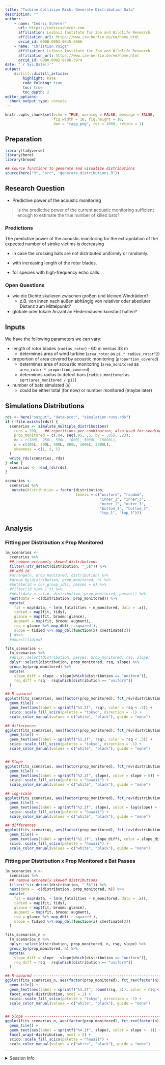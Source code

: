 ```yaml
---
title: "Turbine Collision Risk: Generate Distribution Data"
description: ""
author:
    - name: "Cédric Scherer"
      url: https://cedricscherer.com
      affiliation: Leibniz Institute for Zoo and Wildlife Research
      affiliation_url: https://www.izw-berlin.de/en/home.html
      orcid_id: 0000-0003-0645-5666
    - name: "Christian Voigt"
      affiliation: Leibniz Institute for Zoo and Wildlife Research
      affiliation_url: https://www.izw-berlin.de/en/home.html
      orcid_id: 0000-0002-0706-3974
date: "`r Sys.Date()`"
output: 
    distill::distill_article:
        highlight: kate
        code_folding: true  
        toc: true            
        toc_depth: 2         
editor_options: 
  chunk_output_type: console
---
```


```r
knitr::opts_chunk$set(echo = TRUE, warning = FALSE, message = FALSE,
                      fig.width = 18, fig.height = 10, 
                      dev = "ragg_png", res = 1000, retina = 1)
```

## Preparation 

```r
library(tidyverse)
library(here)
library(broom)

## source functions to generate and visualize distributions
source(here("R", "src", "generate-distributions.R"))
```

## Research Question

* Predictive power of the acoustic monitoring

> Is the predictive power of the current acoustic monitoring sufficient enough to estimate the true number of killed bats?

### Predictions

The predictive power of the acoustic monitoring for the extrapolation of the expected number of stroke victims is decreasing

* in case the crossing bats are not distributed uniformly or randomly.

* with increasing length of the rotor blades.

* for species with high-frequency echo calls.


### Open Questions

* wie die Dichte skalieren zwischen großen und kleinen Windrädern? 
  - z.B. von innen nach außen abhängig von relativer oder absoluter Distanz zum Mittelpunkt?
  
* globale oder lokale Anzahl an Fledermäusen konstant halten?

## Inputs

We have the following parameters we can vary:

* length of rotor blades (`radius_rotor`) - 60 m versus 33 m
  + determines area of wind turbine (`area_rotor` as `pi * radius_rotor^2`)
* proportion of area covered by acoustic monitoring (`proportion_covered`)
  + determines area of acoustic monitoring (`area_monitored` as `area_rotor * proportion_covered`)
  + determines radius to detect bars (`radius_monitored` as `sqrt(area_monitored / pi)`)
* number of bats simulated (`n`)
  + could be either total (for now) or number monitored (maybe later)


## Simulations Distributions

```r
rds <- here("output", "data-proc", "simulation-runs.rds")
if (!file.exists(rds)) {
  scenarios <- simulate_multiple_distributions(
    runs = 200,   ## repetitions per combination, also used for seeding
    prop_monitored = c(.04, seq(.05, .5, by = .05), .23), 
    #n = c(100L, 250L, 500L, 1000L, 5000L, 15000L),
    n = c(100L, 200L, 400L, 800L, 1600L, 3200L),
    skewness = c(1, 3, 5)
  )
  write_rds(scenarios, rds)
} else {
  scenarios <- read_rds(rds)
}

scenarios <-
  scenarios %>% 
   mutate(distribution = factor(distribution, 
                                levels = c("uniform", "random", 
                                           "inner_1", "inner_3",
                                           "outer_1", "outer_3", 
                                           "bottom_1", "bottom_3", 
                                           "top_1", "top_3")))
```


## Analysis

### Fitting per Distribution x Prop Monitored

```r
lm_scenarios <- 
  scenarios %>% 
  ## remove extremely skewed distributions
  filter(!str_detect(distribution, "_5$")) %>%
  ## add id
  #arrange(n, prop_monitored, distribution) %>% 
  #group_by(distribution, prop_monitored, n) %>% 
  #mutate(id = cur_group_id(), passes = n) %>% 
  #filter(id %in% 1:3) %>% 
  #nest(data = -c(id, distribution, prop_monitored, passes)) %>%
  nest(data = -c(distribution, prop_monitored)) %>% 
  mutate(
    fit = map(data, ~ lm(n_fatalities ~ n_monitored, data = .x)),
    tidied = map(fit, tidy),
    glance = map(fit, broom::glance),
    augment = map(fit, broom::augment),
    rsq = glance %>% map_dbl('r.squared'),
    slope = tidied %>% map_dbl(function(x) x$estimate[2])
  ) #%>%
  #unnest(tidied)

fits_scenarios <-
  lm_scenarios %>% 
  #dplyr::select(distribution, passes, prop_monitored, rsq, slope)
  dplyr::select(distribution, prop_monitored, rsq, slope) %>% 
  group_by(prop_monitored) %>% 
  mutate(
    slope_diff = slope - slope[which(distribution == "uniform")],
    rsq_diff = rsq - rsq[which(distribution == "uniform")]
  )
```

```r
## R-squared -------------------------------------------------------------------
ggplot(fits_scenarios, aes(factor(prop_monitored), fct_rev(distribution), fill = rsq)) +
  geom_tile() +
  geom_text(aes(label = sprintf("%1.2f", rsq), color = rsq < .5)) +
  scico::scale_fill_scico(palette = "tokyo", direction = -1) +
  scale_color_manual(values = c("white", "black"), guide = "none")

## differences
ggplot(fits_scenarios, aes(factor(prop_monitored), fct_rev(distribution), fill = rsq_diff)) +
  geom_tile() +
  geom_text(aes(label = sprintf("%1.2f", rsq), color = rsq < .5)) +
  scico::scale_fill_scico(palette = "tokyo", direction = -1) +
  scale_color_manual(values = c("white", "black"), guide = "none")


## Slope -----------------------------------------------------------------------
ggplot(fits_scenarios, aes(factor(prop_monitored), fct_rev(distribution), fill = slope)) +
  geom_tile() +
  geom_text(aes(label = sprintf("%2.2f", slope), color = slope > 5)) +
  scico::scale_fill_scico(palette = "hawaii") +
  scale_color_manual(values = c("white", "black"), guide = "none")

## log-scale
ggplot(fits_scenarios, aes(factor(prop_monitored), fct_rev(distribution), fill = log(slope))) +
  geom_tile() +
  geom_text(aes(label = sprintf("%2.2f", slope), color = log(slope) > -1)) +
  scico::scale_fill_scico(palette = "hawaii") +
  scale_color_manual(values = c("white", "black"), guide = "none")

## differences
ggplot(fits_scenarios, aes(factor(prop_monitored), fct_rev(distribution), fill = slope_diff)) +
  geom_tile() +
  geom_text(aes(label = sprintf("%2.2f", slope_diff), color = slope_diff > 5)) +
  scico::scale_fill_scico(palette = "hawaii") +
  scale_color_manual(values = c("white", "black"), guide = "none")
```





### Fitting per Distribution x Prop Monitored x Bat Passes

```r
lm_scenarios_n <- 
  scenarios %>% 
  ## remove extremely skewed distributions
  filter(!str_detect(distribution, "_5$")) %>%
  nest(data = -c(distribution, prop_monitored, n)) %>% 
  mutate(
    fit = map(data, ~ lm(n_fatalities ~ n_monitored, data = .x)),
    tidied = map(fit, tidy),
    glance = map(fit, broom::glance),
    augment = map(fit, broom::augment),
    rsq = glance %>% map_dbl('r.squared'),
    slope = tidied %>% map_dbl(function(x) x$estimate[2])
  ) 

fits_scenarios_n <-
  lm_scenarios_n %>% 
  dplyr::select(distribution, prop_monitored, n, rsq, slope) %>% 
  group_by(prop_monitored, n) %>% 
  mutate(
    slope_diff = slope - slope[which(distribution == "uniform")],
    rsq_diff = rsq - rsq[which(distribution == "uniform")]
  )
```

```r
## R-squared -------------------------------------------------------------------
ggplot(fits_scenarios_n, aes(factor(prop_monitored), fct_rev(factor(n)), fill = rsq)) +
  geom_tile() +
  geom_text(aes(label = sprintf("%1.3f", round(rsq, 3)), color = rsq < .02)) +
  facet_wrap(~distribution, ncol = 2) +
  scico::scale_fill_scico(palette = "tokyo", direction = -1) +
  scale_color_manual(values = c("white", "black"), guide = "none")


## Slope -----------------------------------------------------------------------
ggplot(fits_scenarios_n, aes(factor(prop_monitored), fct_rev(factor(n)), fill = slope)) +
  geom_tile() +
  geom_text(aes(label = sprintf("%4.1f", slope), color = slope > -1)) +
  facet_wrap(~distribution, ncol = 2) +
  scico::scale_fill_scico(palette = "hawaii") +
  scale_color_manual(values = c("white", "black"), guide = "none")
```


***

<details><summary>Session Info</summary>

```r
Sys.time()
sessionInfo()
```

</details>

